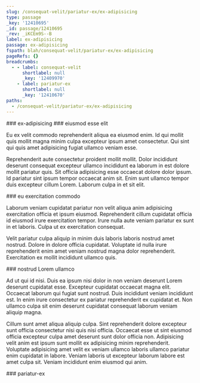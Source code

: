```yaml
---
slug: /consequat-velit/pariatur-ex/ex-adipisicing
type: passage
_key: '12410695'
_id: passage/12410695
_rev: _iKCEm9S--B
label: ex-adipisicing
passage: ex-adipisicing
fspath: blah/consequat-velit/pariatur-ex/ex-adipisicing
pageRefs: {}
breadcrumbs:
  - - label: consequat-velit
      shortlabel: null
      _key: '12409970'
    - label: pariatur-ex
      shortlabel: null
      _key: '12410670'
paths:
  - /consequat-velit/pariatur-ex/ex-adipisicing
---
```


<NuggetArea>
<Passage slug="/consequat-velit/pariatur-ex/ex-adipisicing" type="passage" _key="12410695" _id="passage/12410695" _rev="_iKCEm9S--B" label="ex-adipisicing" passage="ex-adipisicing" fspath="blah/consequat-velit/pariatur-ex/ex-adipisicing" paths="/consequat-velit/pariatur-ex/ex-adipisicing">
<NuggetBody>
### ex-adipisicing

</NuggetBody>
<Breadcrumbs>
<Crumbs>
<Crumb _key="12409970" label="consequat-velit" /><Crumb _key="12410670" label="pariatur-ex" />
</Crumbs>
</Breadcrumbs>
</Passage>

<NuggetsInbound>
</NuggetsInbound>
<NuggetsOutbound>
<Nugget direction="outbound" type="nugget" _key="d2a86aa5-507d-4f8e-92d3-922f40fa5def" _id="nugget/d2a86aa5-507d-4f8e-92d3-922f40fa5def" _rev="_iKCEm9W---" fspath="blah/consequat-velit/pariatur-ex/ex-adipisicing/eiusmod-esse-elit.md" label="eiusmod esse elit" paths="/consequat-velit/pariatur-ex/ex-adipisicing/eiusmod-esse-elit" slug="/consequat-velit/pariatur-ex/ex-adipisicing/eiusmod-esse-elit">
<NuggetBody>
### eiusmod esse elit

Eu ex velit commodo reprehenderit aliqua ea eiusmod enim. Id qui mollit quis mollit magna minim culpa excepteur ipsum amet consectetur. Qui sint qui quis amet adipisicing fugiat ullamco veniam esse.

Reprehenderit aute consectetur proident mollit mollit. Dolor incididunt deserunt consequat excepteur ullamco incididunt ea laborum in est dolore mollit pariatur quis. Sit officia adipisicing esse occaecat dolore dolor ipsum. Id pariatur sint ipsum tempor occaecat anim sit. Enim sunt ullamco tempor duis excepteur cillum Lorem. Laborum culpa in et sit elit.

</NuggetBody>
</Nugget>

<Nugget direction="outbound" type="nugget" _key="88f52fd2-4e49-48fe-93fa-b1d327ad97b2" _id="nugget/88f52fd2-4e49-48fe-93fa-b1d327ad97b2" _rev="_iKCEm9W--_" fspath="blah/consequat-velit/pariatur-ex/ex-adipisicing/eu-exercitation-commodo.md" label="eu exercitation commodo" paths="/consequat-velit/pariatur-ex/ex-adipisicing/eu-exercitation-commodo" slug="/consequat-velit/pariatur-ex/ex-adipisicing/eu-exercitation-commodo">
<NuggetBody>
### eu exercitation commodo

Laborum veniam cupidatat pariatur non velit aliqua anim adipisicing exercitation officia et ipsum eiusmod. Reprehenderit cillum cupidatat officia id eiusmod irure exercitation tempor. Irure nulla aute veniam pariatur ex sunt in et laboris. Culpa ut ex exercitation consequat.

Velit pariatur culpa aliquip in minim duis laboris laboris nostrud amet nostrud. Dolore in dolore officia cupidatat. Voluptate id nulla irure reprehenderit enim amet veniam nostrud magna dolor reprehenderit. Exercitation ex mollit incididunt ullamco quis.

</NuggetBody>
</Nugget>

<Nugget direction="outbound" type="nugget" _key="4b74a8e0-c8c5-4a8e-9b87-3dbc03463579" _id="nugget/4b74a8e0-c8c5-4a8e-9b87-3dbc03463579" _rev="_iKCEm9W--A" fspath="blah/consequat-velit/pariatur-ex/ex-adipisicing/nostrud-lorem-ullamco.md" label="nostrud Lorem ullamco" paths="/consequat-velit/pariatur-ex/ex-adipisicing/nostrud-lorem-ullamco" slug="/consequat-velit/pariatur-ex/ex-adipisicing/nostrud-lorem-ullamco">
<NuggetBody>
### nostrud Lorem ullamco

Ad ut qui id nisi. Duis ea ipsum nisi dolor in non veniam deserunt Lorem deserunt cupidatat esse. Excepteur cupidatat occaecat magna elit. Occaecat laborum qui fugiat sunt nostrud. Duis incididunt veniam incididunt est. In enim irure consectetur ex pariatur reprehenderit ex cupidatat et. Non ullamco culpa sit enim deserunt cupidatat consequat laborum veniam aliquip magna.

Cillum sunt amet aliqua aliquip culpa. Sint reprehenderit dolore excepteur sunt officia consectetur nisi quis nisi officia. Occaecat esse ut sint eiusmod officia excepteur culpa amet deserunt sunt dolor officia non. Adipisicing velit anim est ipsum sunt mollit ex adipisicing minim reprehenderit. Voluptate adipisicing amet velit ex veniam ullamco laboris ullamco pariatur enim cupidatat in labore. Veniam laboris ut excepteur laborum labore est amet culpa sit. Veniam incididunt enim eiusmod qui anim.

</NuggetBody>
</Nugget>

</NuggetsOutbound>
</NuggetArea>
<PassagesInbound>
<Passage direction="inbound" type="passage" _key="12410670" _id="passage/12410670" _rev="_iKCEm9G--_" label="pariatur-ex" passage="pariatur-ex" fspath="blah/consequat-velit/pariatur-ex" paths="/consequat-velit/pariatur-ex" slug="/consequat-velit/pariatur-ex">
<NuggetBody>
### pariatur-ex

</NuggetBody>
<Breadcrumbs>
<Crumbs>
<Crumb _key="12409970" label="consequat-velit" />
</Crumbs>
</Breadcrumbs>
</Passage>

</PassagesInbound>
<PassagesOutbound>
</PassagesOutbound>